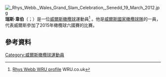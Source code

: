 {{expand|time=2015-11-25T03:28:19+00:00}}
[[File:_Rhys_Webb._Wales_Grand_Slam_Celebration,_Senedd_19_March_2012.jpg|thumb]]
'''瑞斯·韋伯'''（{{lang-en|Rhys Webb}}；{{bd|1988年|12月9日}}）是一位[[威爾斯|威爾斯]][[橄欖球|橄欖球]]運動員<ref>[http://www.wru.co.uk/10115.php Rhys Webb WRU profile]{{dead link|date=2018年1月 |bot=InternetArchiveBot |fix-attempted=yes }} WRU.co.uk</ref> 。他是[[威爾斯國家橄欖球隊|威爾斯國家橄欖球隊]]的一員，代表威爾斯參加了2015年橄欖球六國賽的比賽。

==參考資料==
{{Reflist}}
[[Category:威爾斯橄欖球運動員|Category:威爾斯橄欖球運動員]]